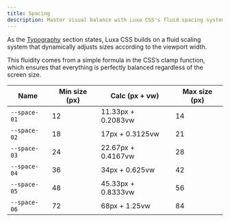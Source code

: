 ```yaml
---
title: Spacing
description: Master visual balance with Luxa CSS's fluid spacing system. Perfectly balanced for any screen size.
---
```


As the [Typography](/docs/typography) section states, Luxa CSS builds on a fluid scaling system that dynamically adjusts sizes according to the viewport width.

This fluidity comes from a simple formula in the CSS’s clamp function, which ensures that everything is perfectly balanced regardless of the screen size.

| Name         | Min size (px) | Calc (px + vw)     | Max size (px) |
| ------------ | ------------- | ------------------ | ------------- |
| `--space-01` | 12            | 11.33px + 0.2083vw | 14            |
| `--space-02` | 18            | 17px + 0.3125vw    | 21            |
| `--space-03` | 24            | 22.67px + 0.4167vw | 28            |
| `--space-04` | 36            | 34px + 0.625vw     | 42            |
| `--space-05` | 48            | 45.33px + 0.8333vw | 56            |
| `--space-06` | 72            | 68px + 1.25vw      | 84            |
